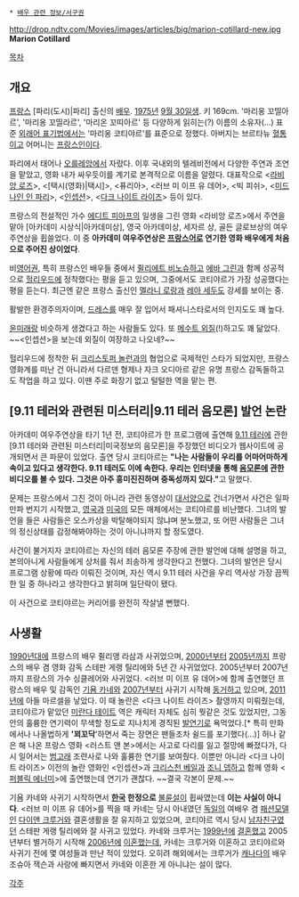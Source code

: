  * [[배우 관련 정보/서구권]]

http://drop.ndtv.com/Movies/images/articles/big/marion-cotillard-new.jpg
'''Marion Cotillard'''

[[목차]]
== 개요 ==
[[프랑스]] [파리(도시)|파리] 출신의 [[배우]]. [[1975년]] [[9월 30일]]생. 키 169cm. '마리옹 꼬띨아르', '마리옹 꼬띨라르', '마리온 꼬띠아르' 등 다양하게 읽히는(?) 이름의 소유자(…) 표준 [[외래어 표기법]]에서는 '마리옹 코티야르'를 표준으로 정했다. 아버지는 브르타뉴 [[혈통]]이고 어머니는 [[프랑스인]]이다.

파리에서 태어나 [[오를레앙]]에서 자랐다. 이후 국내외의 텔레비전에서 다양한 주연과 조연을 맡았고, 영화 내가 싸우듯이를 계기로 본격적으로 이름을 알렸다. 대표작으로 <[[라비앙 로즈]]>, <[택시(영화)|택시]>, <퓨리아>, <러브 미 이프 유 데어>, <빅 피쉬>, <[[미드나인 인 파리]]>, <[[인셉션]]>, <[[다크 나이트 라이즈]]> 등이 있다.

프랑스의 전설적인 가수 [[에디트 피아프]]의 일생을 그린 영화 <라비앙 로즈>에서 주연을 맡아 [아카데미 시상식|아카데미상], 영국 아카데미상, 세자르 상, 골든 글로브상의 여우주연상을 휩쓸었다. 이 중 '''아카데미 여우주연상은 [[프랑스어]]로 연기한 영화 배우에게 처음으로 주어진 상이었다'''.

비[[영어]]권, 특히 프랑스인 배우들 중에서 [[쥘리에트 비노슈]]하고 [[에바 그린]]과 함께 성공적으로 [[헐리우드]]에 정착했다는 평을 듣고 있으며, 그중에서도 코티야르가 가장 성공했다는 평을 듣는다. 최근엔 같은 프랑스 출신인 [[멜라니 로랑]]과 [[레아 세두]]도 강세를 보이는 중.

활발한 환경주의자이며, [[드레스]]를 매우 잘 입어서 패셔니스타로서의 인지도도 꽤 높다.

[[윤미래]]랑 비슷하게 생겼다고 하는 사람들도 있다. 또 [[메수트 외질]](!)하고도 꽤 닮았다. ~~<인셉션>을 보는데 외질이 여장하고 나오네?~~

헐리우드에 정착한 뒤 [[크리스토퍼 놀런]]과의 협업으로 국제적인 스타가 되었지만, 프랑스 영화계를 떠난 건 아니라서 다르덴 형제나 자크 오디아르 같은 유명 프랑스 감독들하고도 작업을 하고 있다. 이땐 주로 화장기 없고 털털한 역을 맡는 편.

== [9.11 테러와 관련된 미스터리|9.11 테러 음모론] 발언 논란 ==
아카데미 여우주연상을 타기 1년 전, 코티야르가 한 프로그램에 출연해 [[9.11 테러]]에 관한 [9.11 테러와 관련된 미스터리|미국정보의 음모론]을 주장했던 비디오가 웹사이트에 공개되면서 큰 파문이 있었다. 출연 당시 코티아르는 '''"나는 사람들이 우리를 어마어마하게 속이고 있다고 생각한다. 9.11 테러도 이에 속한다. 우리는 인터넷을 통해 [[음모론]]에 관한 비디오를 볼 수 있다. 그것은 아주 흥미진진하며 중독성까지 있다."'''고 말했다.

문제는 프랑스에서 그친 것이 아니라 관련 동영상이 [[대서양]]으로 건너가면서 사건은 일파만파 번지기 시작했고, [[영국]]과 [[미국]]의 모든 매체에서는 코티야르를 비난했다. 그녀의 발언을 들은 사람들은 오스카상을 박탈해야되지 않냐며 분노했고, 또 어떤 사람들은 그녀의 정신상태를 감정해봐야하는 것이 아니냐까지 할 정도였다.

사건이 불거지자 코티야르는 자신의 테러 음모론 주장에 관한 발언에 대해 설명을 하고, 본의아니게 사람들에게 상처를 줘서 죄송하게 생각한다고 전했다. 그녀의 발언은 당시 프로그램 상황에 따라 이뤄진 것이며, 자신 역시 9.11 테러 사건을 우리 역사상 가장 끔찍한 일 중 하나라고 생각한다고 밝히며 일단락이 됐다.

이 사건으로 코티야르는 커리어를 완전히 작살낼 뻔했다.

== 사생활 ==
[[1990년]]대에 프랑스의 배우 쥘리앵 라삼과 사귀었으며, [[2000년]]부터 [[2005년]]까지 프랑스의 배우 겸 영화 감독 스테판 게랭 틸리에와 5년 간 사귀었었다. 2005년부터 2007년까지 프랑스의 가수 싱클레어와 사귀었다. <러브 미 이프 유 데어>에 함께 출연했던 프랑스의 배우 및 감독인 [[기욤 카네]]와 [[2007년]]부터 사귀기 시작해 [[동거]]하고 있으며, [[2011년]]에 아들 마르셀을 낳았다. 이 때 놀란은 <다크 나이트 라이즈> 촬영까지 미뤄줬는데, 코티야르가 맡았던 [[미란다 테이트]] 역은 캐릭터 자체도 심히 뭣같은 것도 있었지만, 그동안의 훌륭한 연기력이 무색할 정도로 지나치게 경직된 [[발연기]]로 욕먹었다.[* 특히 만화에서나 나올법하게 ''''꾀꼬닥''''하면서 죽는 장면은 팬들조차 쉴드를 포기했다(…)] 허나 같은 해 나온 프랑스 영화 <러스트 앤 본>에서는 사고로 다리를 잃고 절망에 빠졌다가, 다시 일어서는 [[범고래]] 조련사로 나와 훌륭한 연기를 보여줬다. 이뿐만 아니라 <다크 나이트 라이즈> 이전의 놀란 영화인 <인셉션>과 [[크리스천 베일]]과 [[조니 뎁]]하고 함께 영화 <[[퍼블릭 에너미]]>에 출연했는데 연기가 괜찮다. ~~결국 각본이 문제.~~

기욤 카네와 사귀기 시작하면서 '''[[한국]] 한정으로''' [[불륜]]설이 휩싸였는데 '''이는 사실이 아니다'''. <러브 미 이프 유 데어>를 찍을 때 카네는 당시 아내였던 [[독일]]의 여배우 겸 [[패션모델]]인 [[다이앤 크루거]]와 결혼생활을 잘 유지하고 있었으며, 코티야르 역시 당시 [[남자친구]]였던 스테판 게랭 틸리에와 잘 사귀고 있었다. 카네와 크루거는 [[1999년]]에 [[결혼]]했고 2005년부터 별거하기 시작해 [[2006년]]에 [[이혼]]했는데, 카네는 크루거와 이혼하고 코티야르와 사귀기 전에 몇 여성들과 만난 적이 있었다. 오히려 해외에서는 크루거가 [[캐나다]]의 배우 조슈아 잭슨과 사랑에 빠지면서 카네와 이혼한 게 아니냐는 설이 많다.

[[각주]]
